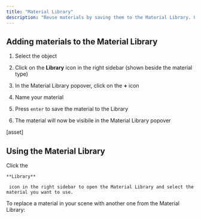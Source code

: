 ```yaml
---
title: "Material Library"
description: "Reuse materials by saving them to the Material Library. Use the Material Library to stay organized, create a design system, and bulk update materials."
---
```


## Adding materials to the Material Library

1. Select the object

2. Click on the **Library** icon in the right sidebar (shown beside the material type)

3. In the Material Library popover, click on the **+** icon

4. Name your material

5. Press `enter` to save the material to the Library

6. The material will now be visibile in the Material Library popover

\[asset]&#x20;

## Using the Material Library

<AccordionGroup>
  <Accordion title="Using Library materials" defaultOpen={false}>
    Click the 

    **Library**

     icon in the right sidebar to open the Material Library and select the material you want to use. 
  </Accordion>

  <Accordion title="Replacing Library materials" defaultOpen={false}>
    To replace a material in your scene with another one from the Material Library:
  </Accordion>

  <Accordion title="Renaming Library materials" defaultOpen={false} />

  <Accordion title="Detaching Library materials" defaultOpen={false} />
</AccordionGroup>